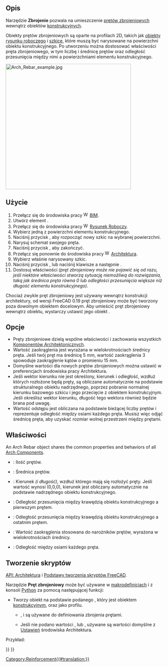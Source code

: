 <languages/>

{{Docnav/pl
|[[Arch_Equipment/pl|Wyposażenie]]
|[[Reinforcement_StraightRebar/pl|Pręty zbrojeniowe proste]]
|[[BIM_Workbench/pl|środowisko pracy BIM]]
|IconL=Arch_Equipment.svg
|IconR=Reinforcement_StraightRebar.svg
|IconC=Workbench_BIM.svg
}}

{{Docnav/pl
|
|[[Reinforcement_StraightRebar/pl|Pręty zbrojeniowe proste]]
|[[Reinforcement_Workbench/pl|środowisko pracy Zbrojenie]]
|IconL=
|IconR=Reinforcement_StraightRebar.svg
|IconC=Reinforcement_Workbench.svg
}}

{{VeryImportantMessage|POLECENIE TO JEST CZĘŚCIĄ ZINTEGROWANEGO środowiska pracy [[BIM_Workbench/pl|BIM]] w V1.0<br>
Ta strona została zaktualizowana dla tej wersji.}}

{{GuiCommand/pl
|Name=Arch Rebar
|Name/pl=BIM: Zbrojenie
|MenuLocation=3D / BIM → Narzędzia zbrojenia → Zbrojenie nietypowe
|Workbenches=[[BIM_Workbench/pl|BIM]], [[Reinforcement_Workbench/pl|Zbrojenie]]
|Shortcut={{KEY|R}} {{KEY|B}}
|SeeAlso=
}}

<span id="Description"></span>
==Opis==

Narzędzie '''Zbrojenie''' pozwala na umieszczenie [http://en.wikipedia.org/wiki/Rebar prętów zbrojeniowych] wewnątrz obiektów [[Arch_Structure/pl|konstrukcyjnych]].

Obiekty prętów zbrojeniowych są oparte na profilach 2D, takich jak [[Draft_Workbench/pl|obiekty rysunku roboczego]] i [[Sketcher_Workbench/pl|szkice]], które muszą być narysowane na powierzchni obiektu konstrukcyjnego. Po utworzeniu można dostosować właściwości pręta zbrojeniowego, w tym liczbę i średnicę prętów oraz odległość przesunięcia między nimi a powierzchniami elementu konstrukcyjnego.

[[Image:Arch Rebar example.jpg|400px]]
{{Caption|Obiekt konstrukcyjny z dwoma szkicami narysowanymi na jego powierzchniach, które są następnie przekształcane w dwa zestawy obiektów prętów zbrojeniowych.}}

<span id="Usage"></span>
==Użycie==

# Przełącz się do środowiska pracy [[Image:Workbench_BIM.svg|16px]] [[BIM_Workbench/pl|BIM]].
# Utwórz element {{Button|[[Image:Arch_Structure.svg|16px]] [[Arch_Structure/pl|konstrukcyjny]]}}.
# Przełącz się do środowiska pracy [[Image:Workbench_Sketcher.svg|16px]] [[Sketcher_Workbench/pl|Rysunek Roboczy]].
# Wybierz jedną z powierzchni elementu konstrukcyjnego.
# Naciśnij przycisk {{Button|[[Image:Sketcher_NewSketch.svg|16px]] [[Sketcher_NewSketch/pl|Utwórz szkic]]}}, aby rozpocząć nowy szkic na wybranej powierzchni.
# Narysuj schemat swojego pręta.
# Naciśnij przycisk {{Button|[[Image:Sketcher_LeaveSketch.svg|16px]] [[Sketcher_LeaveSketch/pl|Zamknij szkic]]}}, aby zakończyć.
# Przełącz się ponownie do środowiska pracy [[Image:Workbench_Arch.svg|16px]] [[Arch_Workbench/pl|Architektura]].
# Wybierz właśnie narysowany szkic.
# Naciśnij przycisk {{Button|[[Image:Arch_Rebar.svg|16px]] [[Arch_Rebar/pl|Zbrojenie nietypowe]]}}, lub naciśnij klawisze {{KEY|R}} a następnie {{KEY|B}}.
# Dostosuj właściwości ''(pręt zbrojeniowy może nie pojawić się od razu, jeśli niektóre właściwości stworzą sytuację niemożliwą do rozwiązania, taką jak średnica pręta równa 0 lub odległości przesunięcia większe niż długość elementu konstrukcyjnego)''.

Chociaż zwykle pręt zbrojeniowy jest używany wewnątrz konstrukcji architektury, od wersji FreeCAD 0.19 pręt zbrojeniowy może być tworzony poza dowolnym obiektem docelowym. Aby umieścić pręt zbrojeniowy wewnątrz obiektu, wystarczy ustawić jego obiekt {{PropertyData|Host}}.

<span id="Options"></span>
==Opcje==

<div class="mw-translate-fuzzy">
* Pręty zbrojeniowe dzielą wspólne właściwości i zachowania wszystkich [[Arch_Component/pl|Komponentów Architektonicznych]].
* Wartość zaokrąglenia jest wyrażana w wielokrotnościach średnicy pręta. Jeśli twój pręt ma średnicę 5 mm, wartość zaokrąglenia 3 spowoduje zaokrąglenie kątów o promieniu 15 mm.
* Domyślne wartości dla nowych prętów zbrojeniowych można ustawić w preferencjach środowiska pracy Architektura.
* Jeśli wektor kierunku nie jest określony, kierunek i odległość, wzdłuż których rozłożone będą pręty, są obliczane automatycznie na podstawie strukturalnego obiektu nadrzędnego, poprzez pobranie normalnej kierunku bazowego szkicu i jego przecięcie z obiektem konstrukcyjnym. Jeśli określisz wektor kierunku, długość tego wektora również będzie brana pod uwagę.
* Wartość odstępu jest obliczana na podstawie bieżącej liczby prętów i reprezentuje odległość między osiami każdego pręta. Musisz więc odjąć średnicę pręta, aby uzyskać rozmiar wolnej przestrzeni między prętami.
</div>

<span id="Properties"></span>
==Właściwości==

An Arch Rebar object shares the common properties and behaviors of all [[Arch_Component|Arch Components]].

* {{PropertyData|Ilość}}: Ilość prętów.
* {{PropertyData|Średnica}}: Średnica prętów.
* {{PropertyData|Kierunek}}: Kierunek ''(i długość)'', wzdłuż którego mają się rozłożyć pręty. Jeśli wartość wynosi (0,0,0), kierunek jest obliczany automatycznie na podstawie nadrzędnego obiektu konstrukcyjnego.
* {{PropertyData|Przesunięcie początkowe}}: Odległość przesunięcia między krawędzią obiektu konstrukcyjnego a pierwszym prętem.
* {{PropertyData|Przesunięcie końcowe}}: Odległość przesunięcia między krawędzią obiektu konstrukcyjnego a ostatnim prętem.
* {{PropertyData|Zaokrąglenie}}: Wartość zaokrąglenia stosowana do narożników prętów, wyrażona w wielokrotnościach średnicy.
* {{PropertyData|Rozstaw}}: Odległość między osiami każdego pręta.

<span id="Scripting"></span>
==Tworzenie skryptów==

{{Emphasis|Zobacz również:}} [[Arch_API/pl|API: Architektura]] i [[FreeCAD_Scripting_Basics/pl|Podstawy tworzenia skryptów FreeCAD]].

Narzędzie '''Pręt zbrojeniowy''' może być używane w [[Macros/pl|makrodefinicjach]] i z konsoli [[Python/pl|Python]] za pomocą następującej funkcji:

{{Code|code=
Rebar = makeRebar(baseobj=None, sketch=None, diameter=None, amount=1, offset=None, name="Rebar")
}}

* Tworzy obiekt {{incode|Rebar}} na podstawie podanego {{incode|baseobj}}, który jest obiektem [[Arch_Structure/pl|konstrukcyjnym]], oraz {{incode|sketch}} jako profilu.
** {{incode|diameter}}, {{incode|amount}} i {{incode|offset}} są używane do definiowania zbrojenia prętami.
** Jeśli nie podano wartości {{incode|diameter}}, {{incode|amount}} lub {{incode|offset}}, używane są wartości domyślne z [[Arch_Preferences/pl|Ustawień]] środowiska Architektura.

Przykład:

{{Code|code=
import FreeCAD, Arch, Part

Structure = Arch.makeStructure(None, length=1000, width=1000, height=3000)
Structure.ViewObject.Transparency = 80
FreeCAD.ActiveDocument.recompute()

p1 = FreeCAD.Vector(-400, 400, 0)
p2 = FreeCAD.Vector(400, 400, 0)
Sketch = FreeCAD.ActiveDocument.addObject('Sketcher::SketchObject', 'Sketch')
Sketch.MapMode = "FlatFace"
Sketch.Support = [(Structure, "Face6")]
Sketch.addGeometry(Part.LineSegment(p1, p2))
FreeCAD.ActiveDocument.recompute()

Rebar = Arch.makeRebar(Structure, Sketch, diameter=80, amount=7, offset=50)
Rebar.OffsetStart = 100
Rebar.OffsetEnd = 100
FreeCAD.ActiveDocument.recompute()
}}


{{Docnav/pl
|
|[[Reinforcement_StraightRebar/pl|Pręty zbrojeniowe proste]]
|[[Reinforcement_Workbench/pl|środowisko pracy Zbrojenie]]
|IconL=
|IconR=Reinforcement_StraightRebar.svg
|IconC=Reinforcement_Workbench.svg
}}

{{Docnav/pl
|
|[[Reinforcement_StraightRebar/pl|Pręty zbrojeniowe proste]]
|[[Reinforcement_Workbench/pl|środowisko pracy Zbrojenie]]
|IconL=
|IconR=Reinforcement_StraightRebar.svg
|IconC=Reinforcement_Workbench.svg
}}

[[Category:Reinforcement{{#translation:}}]]
{{BIM_Tools_navi{{#translation:}}}}
{{Userdocnavi{{#translation:}}}}